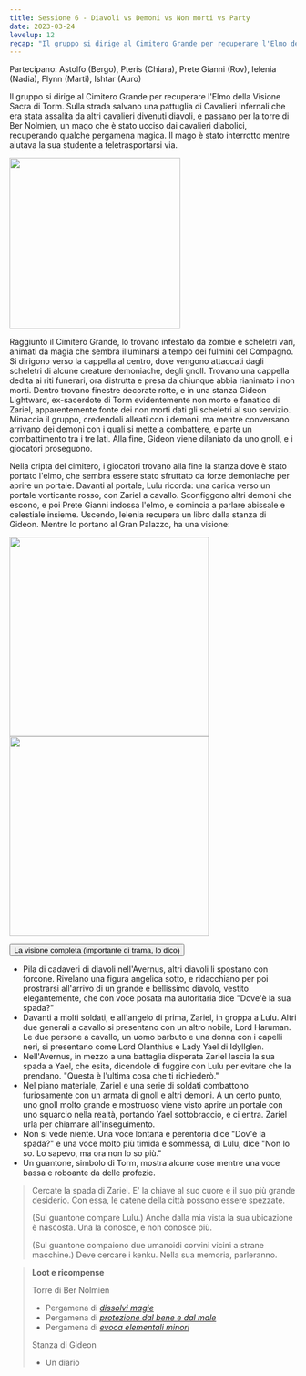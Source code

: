 ```yaml
---
title: Sessione 6 - Diavoli vs Demoni vs Non morti vs Party
date: 2023-03-24
levelup: 12
recap: "Il gruppo si dirige al Cimitero Grande per recuperare l'Elmo della Visione Sacra di Torm. Sconfiggono scheletri demoniaci e affrontano Gideon, un ex-sacerdote di Torm fanatico di Zariel. Indossando l'elmo, Prete Gianni ha visioni legate a Zariel e alla battaglia nell'Avernus. Una voce dal guantone di Torm rivela che la spada di Zariel è la chiave per liberare la città e suggerisce di cercare i kenku per scoprire di più."
---
```


Partecipano: Astolfo (Bergo), Pteris (Chiara), Prete Gianni (Rov), Ielenia (Nadia), Flynn (Marti), Ishtar (Auro)

Il gruppo si dirige al Cimitero Grande per recuperare l'Elmo della Visione Sacra di Torm. Sulla strada salvano una pattuglia di Cavalieri Infernali che era stata assalita da altri cavalieri divenuti diavoli, e passano per la torre di Ber Nolmien, un mago che è stato ucciso dai cavalieri diabolici, recuperando qualche pergamena magica. Il mago è stato interrotto mentre aiutava la sua studente a teletrasportarsi via.

<Image src="https://5e.tools/img/adventure/BGDIA/026-jkxip-02-01.png" inferSize height="300px" alt="" />

Raggiunto il Cimitero Grande, lo trovano infestato da zombie e scheletri vari, animati da magia che sembra illuminarsi a tempo dei fulmini del Compagno. Si dirigono verso la cappella al centro, dove vengono attaccati dagli scheletri di alcune creature demoniache, degli gnoll. Trovano una cappella dedita ai riti funerari, ora distrutta e presa da chiunque abbia rianimato i non morti. Dentro trovano finestre decorate rotte, e in una stanza Gideon Lightward, ex-sacerdote di Torm evidentemente non morto e fanatico di Zariel, apparentemente fonte dei non morti dati gli scheletri al suo servizio. Minaccia il gruppo, credendoli alleati con i demoni, ma mentre conversano arrivano dei demoni con i quali si mette a combattere, e parte un combattimento tra i tre lati. Alla fine, Gideon viene dilaniato da uno gnoll, e i giocatori proseguono.

Nella cripta del cimitero, i giocatori trovano alla fine la stanza dove è stato portato l'elmo, che sembra essere stato sfruttato da forze demoniache per aprire un portale. Davanti al portale, Lulu ricorda: una carica verso un portale vorticante rosso, con Zariel a cavallo. Sconfiggono altri demoni che escono, e poi Prete Gianni indossa l'elmo, e comincia a parlare abissale e celestiale insieme. Uscendo, Ielenia recupera un libro dalla stanza di Gideon. Mentre lo portano al Gran Palazzo, ha una visione:

<Image src="https://5e.tools/img/adventure/BGDIA/039-637001885543345186.png" inferSize height="350px" alt="" /> <Image src="https://pbs.twimg.com/media/EerMRvtXYAAsz4B?format=png&name=medium" inferSize height="350px" alt="" />

<button type="button" class="collapsible coll-secondary">La visione completa (importante di trama, lo dico)</button>
<div class="collapsible-content hidden" markdown="1">

- Pila di cadaveri di diavoli nell'Avernus, altri diavoli li spostano con forcone. Rivelano una figura angelica sotto, e ridacchiano per poi prostrarsi all'arrivo di un grande e bellissimo diavolo, vestito elegantemente, che con voce posata ma autoritaria dice "Dove'è la sua spada?"
- Davanti a molti soldati, e all'angelo di prima, Zariel, in groppa a Lulu. Altri due generali a cavallo si presentano con un altro nobile, Lord Haruman. Le due persone a cavallo, un uomo barbuto e una donna con i capelli neri, si presentano come Lord Olanthius e Lady Yael di Idyllglen.
- Nell'Avernus, in mezzo a una battaglia disperata Zariel lascia la sua spada a Yael, che esita, dicendole di fuggire con Lulu per evitare che la prendano. "Questa è l'ultima cosa che ti richiederò."
- Nel piano materiale, Zariel e una serie di soldati combattono furiosamente con un armata di gnoll e altri demoni. A un certo punto, uno gnoll molto grande e mostruoso viene visto aprire un portale con uno squarcio nella realtà, portando Yael sottobraccio, e ci entra. Zariel urla per chiamare all'inseguimento.
- Non si vede niente. Una voce lontana e perentoria dice "Dov'è la spada?" e una voce molto più timida e sommessa, di Lulu, dice "Non lo so. Lo sapevo, ma ora non lo so più."
- Un guantone, simbolo di Torm, mostra alcune cose mentre una voce bassa e roboante da delle profezie. 

</div>

> Cercate la spada di Zariel. E' la chiave al suo cuore e il suo più grande desiderio. Con essa, le catene della città possono essere spezzate. 
>
> <span style="font-style: normal">(Sul guantone compare Lulu.)</span> Anche dalla mia vista la sua ubicazione è nascosta. Una la conosce, e non conosce più.
>
> <span style="font-style: normal">(Sul guantone compaiono due umanoidi corvini vicini a strane macchine.)</span> Deve cercare i kenku. Nella sua memoria, parleranno.

> **Loot e ricompense**
> 
> Torre di Ber Nolmien
> - Pergamena di [*dissolvi magie*](https://dungeonsanddragons.fandom.com/it/wiki/Dissolvi_Magie)
> - Pergamena di [*protezione dal bene e dal male*](https://dungeonsanddragons.fandom.com/it/wiki/Protezione_dal_Bene_e_dal_Male)
> - Pergamena di [*evoca elementali minori*](https://dungeonsanddragons.fandom.com/it/wiki/Evoca_Elementali_Minori)
>
> Stanza di Gideon
> - Un diario